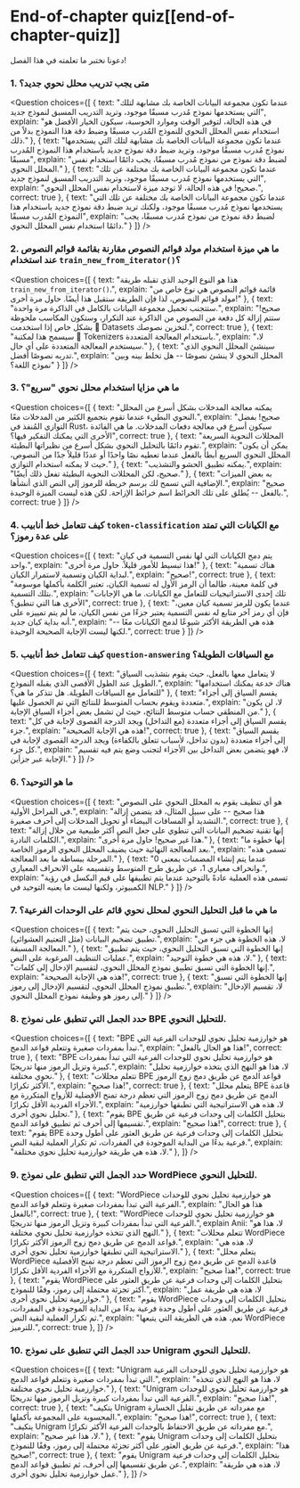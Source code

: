 # End-of-chapter quiz[[end-of-chapter-quiz]]

<CourseFloatingBanner
chapter={6}
classNames="absolute z-10 right-0 top-0"
/>

دعونا نختبر ما تعلمته في هذا الفصل!

### 1. متى يجب تدريب محلل نحوي جديد؟

<Question
choices={[
{
text: "عندما تكون مجموعة البيانات الخاصة بك مشابهة لتلك التي يستخدمها نموذج مُدرب مسبقًا موجود، وتريد التدريب المسبق لنموذج جديد",
explain: "في هذه الحالة، لتوفير الوقت وموارد الحوسبة، سيكون الخيار الأفضل هو استخدام نفس المحلل النحوي للنموذج المُدرب مسبقًا وضبط دقة هذا النموذج بدلاً من ذلك."
},
{
text: "عندما تكون مجموعة البيانات الخاصة بك مشابهة لتلك التي يستخدمها نموذج مُدرب مسبقًا موجود، وتريد ضبط دقة نموذج جديد باستخدام هذا النموذج المُدرب مسبقًا",
explain: "لضبط دقة نموذج من نموذج مُدرب مسبقًا، يجب دائمًا استخدام نفس المحلل النحوي."
},
{
text: "عندما تكون مجموعة البيانات الخاصة بك مختلفة عن تلك التي يستخدمها نموذج مُدرب مسبقًا موجود، وتريد التدريب المسبق لنموذج جديد",
explain: "صحيح! في هذه الحالة، لا توجد ميزة لاستخدام نفس المحلل النحوي.",
correct: true
},
{
text: "عندما تكون مجموعة البيانات الخاصة بك مختلفة عن تلك التي يستخدمها نموذج مُدرب مسبقًا موجود، ولكنك تريد ضبط دقة نموذج جديد باستخدام هذا النموذج المُدرب مسبقًا",
explain: "لضبط دقة نموذج من نموذج مُدرب مسبقًا، يجب دائمًا استخدام نفس المحلل النحوي."
}
]}
/>

### 2. ما هي ميزة استخدام مولد قوائم النصوص مقارنة بقائمة قوائم النصوص عند استخدام `train_new_from_iterator()`؟

<Question
choices={[
{
text: "هذا هو النوع الوحيد الذي تقبله طريقة <code>train_new_from_iterator()</code>.",
explain: "قائمة قوائم النصوص هي نوع خاص من مولد قوائم النصوص، لذا فإن الطريقة ستقبل هذا أيضًا. حاول مرة أخرى!"
},
{
text: "ستتجنب تحميل مجموعة البيانات بالكامل في الذاكرة مرة واحدة.",
explain: "صحيح! ستتم إزالة كل دفعة من النصوص من الذاكرة عند التكرار، وستكون المكاسب ملحوظة بشكل خاص إذا استخدمت 🤗 Datasets لتخزين نصوصك.",
correct: true
},
{
text: "سيسمح هذا لمكتبة 🤗 Tokenizers باستخدام المعالجة المتعددة.",
explain: "لا، سيستخدم المعالجة المتعددة على أي حال."
},
{
text: "سينشئ المحلل النحوي الذي تدربه نصوصًا أفضل.",
explain: "المحلل النحوي لا ينشئ نصوصًا -- هل تخلط بينه وبين نموذج اللغة؟"
}
]}
/>

### 3. ما هي مزايا استخدام محلل نحوي "سريع"؟

<Question
choices={[
{
text: "يمكنه معالجة المدخلات بشكل أسرع من المحلل النحوي البطيء عندما تقوم بتجميع الكثير من المدخلات معًا.",
explain: "صحيح! بفضل التوازي المُنفذ في Rust، سيكون أسرع في معالجة دفعات المدخلات. ما هي الفائدة الأخرى التي يمكنك التفكير فيها؟",
correct: true
},
{
text: "المحللات النحوية السريعة تقوم دائمًا بالتحليل النحوي بشكل أسرع من نظيراتها البطيئة.",
explain: "يمكن أن يكون المحلل النحوي السريع أبطأ بالفعل عندما تعطيه نصًا واحدًا أو عددًا قليلاً جدًا من النصوص، حيث لا يمكنه استخدام التوازي."
},
{
text: "يمكنه تطبيق الحشو والتشذيب.",
explain: "صحيح، لكن المحللات النحوية البطيئة تفعل ذلك أيضًا."
},
{
text: "به بعض الميزات الإضافية التي تسمح لك برسم خريطة للرموز إلى النص الذي أنشأها.",
explain: "صحيح بالفعل -- يُطلق على تلك الخرائط اسم خرائط الإزاحة. لكن هذه ليست الميزة الوحيدة.",
correct: true
}
]}
/>

### 4. كيف تتعامل خط أنابيب `token-classification` مع الكيانات التي تمتد على عدة رموز؟

<Question
choices={[
{
text: "يتم دمج الكيانات التي لها نفس التسمية في كيان واحد.",
explain: "هذا تبسيط للأمور قليلاً. حاول مرة أخرى!"
},
{
text: "هناك تسمية لبداية الكيان وتسمية لاستمرار الكيان.",
explain: "صحيح!",
correct: true
},
{
text: "في كلمة معينة، طالما أن الرمز الأول له تسمية الكيان، تعتبر الكلمة بأكملها موسومة بتلك التسمية.",
explain: "تلك إحدى الاستراتيجيات للتعامل مع الكيانات. ما هي الإجابات الأخرى هنا التي تنطبق؟",
correct: true
},
{
text: "عندما يكون للرمز تسمية كيان معين، فإن أي رمز آخر متابع له نفس التسمية يعتبر جزءًا من نفس الكيان، ما لم يتم تمييزه على أنه بداية كيان جديد.",
explain: "هذه هي الطريقة الأكثر شيوعًا لدمج الكيانات معًا -- لكنها ليست الإجابة الصحيحة الوحيدة.",
correct: true
}
]}
/>

### 5. كيف تتعامل خط أنابيب `question-answering` مع السياقات الطويلة؟

<Question
choices={[
{
text: "لا يتعامل معها بالفعل، حيث يقوم بتشذيب السياق الطويل عند الطول الأقصى الذي يقبله النموذج.",
explain: "هناك خدعة يمكنك استخدامها للتعامل مع السياقات الطويلة. هل تتذكر ما هي؟"
},
{
text: "يقسم السياق إلى أجزاء متعددة ويقوم بحساب المتوسط للنتائج التي تم الحصول عليها.",
explain: "لا، لن يكون من المنطقي حساب متوسط النتائج، حيث لن تشمل بعض أجزاء السياق الإجابة."
},
{
text: "يقسم السياق إلى أجزاء متعددة (مع التداخل) ويجد الدرجة القصوى لإجابة في كل جزء.",
explain: "هذه هي الإجابة الصحيحة!",
correct: true
},
{
text: "يقسم السياق إلى أجزاء متعددة (بدون تداخل، لأسباب تتعلق بالكفاءة) ويجد الدرجة القصوى لإجابة في كل جزء.",
explain: "لا، فهو يتضمن بعض التداخل بين الأجزاء لتجنب وضع يتم فيه تقسيم الإجابة عبر جزأين."
}
]}
/>

### 6. ما هو التوحيد؟

<Question
choices={[
{
text: "هو أي تنظيف يقوم به المحلل النحوي على النصوص في المراحل الأولية.",
explain: "هذا صحيح -- على سبيل المثال، قد يتضمن إزالة التشديد أو المسافات البيضاء أو تحويل المدخلات إلى أحرف صغيرة.",
correct: true
},
{
text: "إنها تقنية تضخيم البيانات التي تنطوي على جعل النص أكثر طبيعية من خلال إزالة الكلمات النادرة.",
explain: "هذا غير صحيح! حاول مرة أخرى."
},
{
text: "إنها خطوة ما بعد المعالجة النهائية حيث يضيف المحلل النحوي الرموز الخاصة.",
explain: "تسمى هذه المرحلة ببساطة ما بعد المعالجة."
},
{
text: "عندما يتم إنشاء المضمنات بمعنى 0 وانحراف معياري 1، عن طريق طرح المتوسط وتقسيمه على الانحراف المعياري.",
explain: "تسمى هذه العملية عادةً بالتوحيد عندما يتم تطبيقها على قيم البكسل في رؤية الكمبيوتر، ولكنها ليست ما يعنيه التوحيد في NLP."
}
]}
/>

### 7. ما هي ما قبل التحليل النحوي لمحلل نحوي قائم على الوحدات الفرعية؟

<Question
choices={[
{
text: "إنها الخطوة التي تسبق التحليل النحوي، حيث يتم تطبيق تضخيم البيانات (مثل التعتيم العشوائي).",
explain: "لا، هذه الخطوة هي جزء من المعالجة المسبقة."
},
{
text: "إنها الخطوة التي تسبق التحليل النحوي، حيث يتم تطبيق عمليات التنظيف المرغوبة على النص.",
explain: "لا، هذه هي خطوة التوحيد."
},
{
text: "إنها الخطوة التي تسبق تطبيق نموذج المحلل النحوي، لتقسيم الإدخال إلى كلمات.",
explain: "هذه هي الإجابة الصحيحة!",
correct: true
},
{
text: "إنها الخطوة التي تسبق تطبيق نموذج المحلل النحوي، لتقسيم الإدخال إلى رموز.",
explain: "لا، تقسيم الإدخال إلى رموز هو وظيفة نموذج المحلل النحوي."
}
]}
/>

### 8. حدد الجمل التي تنطبق على نموذج BPE للتحليل النحوي.

<Question
choices={[
{
text: "BPE هو خوارزمية تحليل نحوي للوحدات الفرعية التي تبدأ بمفردات صغيرة وتتعلم قواعد الدمج.",
explain: "هذا هو الحال بالفعل!",
correct: true
},
{
text: "BPE هو خوارزمية تحليل نحوي للوحدات الفرعية التي تبدأ بمفردات كبيرة وتزيل الرموز منها تدريجيًا.",
explain: "لا، هذا هو النهج الذي يتخذه خوارزمية تحليل نحوي مختلفة."
},
{
text: "تتعلم محللات BPE قواعد الدمج عن طريق دمج زوج الرموز الأكثر تكرارًا.",
explain: "هذا صحيح!",
correct: true
},
{
text: "يتعلم محلل BPE قاعدة الدمج عن طريق دمج زوج الرموز التي تعظم درجة تمنح الأفضلية للأزواج المتكررة مع الأجزاء الفردية الأقل تكرارًا.",
explain: "لا، هذه هي الاستراتيجية التي تطبقها خوارزمية تحليل نحوي أخرى."
},
{
text: "يقوم BPE بتحليل الكلمات إلى وحدات فرعية عن طريق تقسيمها إلى أحرف ثم تطبيق قواعد الدمج.",
explain: "هذا صحيح!",
correct: true
},
{
text: "يقوم BPE بتحليل الكلمات إلى وحدات فرعية عن طريق العثور على أطول وحدة فرعية بدءًا من البداية الموجودة في المفردات، ثم تكرار العملية لبقية النص.",
explain: "لا، هذه هي طريقة خوارزمية تحليل نحوي مختلفة."
},
]}
/>

### 9. حدد الجمل التي تنطبق على نموذج WordPiece للتحليل النحوي.

<Question
choices={[
{
text: "WordPiece هو خوارزمية تحليل نحوي للوحدات الفرعية التي تبدأ بمفردات صغيرة وتتعلم قواعد الدمج.",
explain: "هذا هو الحال بالفعل!",
correct: true
},
{
text: "WordPiece هو خوارزمية تحليل نحوي للوحدات الفرعية التي تبدأ بمفردات كبيرة وتزيل الرموز منها تدريجيًا.",
explain Anii: "لا، هذا هو النهج الذي تتخذه خوارزمية تحليل نحوي مختلفة."
},
{
text: "تتعلم محللات WordPiece قواعد الدمج عن طريق دمج زوج الرموز الأكثر تكرارًا.",
explain: "لا، هذه هي الاستراتيجية التي تطبقها خوارزمية تحليل نحوي أخرى."
},
{
text: "يتعلم محلل WordPiece قاعدة الدمج عن طريق دمج زوج الرموز التي تعظم درجة تمنح الأفضلية للأزواج المتكررة مع الأجزاء الفردية الأقل تكرارًا.",
explain: "هذا صحيح!",
correct: true
},
{
text: "يقوم WordPiece بتحليل الكلمات إلى وحدات فرعية عن طريق العثور على أكثر تجزئة محتملة إلى رموز، وفقًا للنموذج.",
explain: "لا، هذه هي طريقة عمل خوارزمية تحليل نحوي أخرى."
},
{
text: "يقوم WordPiece بتحليل الكلمات إلى وحدات فرعية عن طريق العثور على أطول وحدة فرعية بدءًا من البداية الموجودة في المفردات، ثم تكرار العملية لبقية النص.",
explain: "نعم، هذه هي الطريقة التي يتبعها WordPiece للترميز.",
correct: true
},
]}
/>

### 10. حدد الجمل التي تنطبق على نموذج Unigram للتحليل النحوي.

<Question
choices={[
{
text: "Unigram هو خوارزمية تحليل نحوي للوحدات الفرعية التي تبدأ بمفردات صغيرة وتتعلم قواعد الدمج.",
explain: "لا، هذا هو النهج الذي تتخذه خوارزمية تحليل نحوي مختلفة."
},
{
text: "Unigram هو خوارزمية تحليل نحوي للوحدات الفرعية التي تبدأ بمفردات كبيرة وتزيل الرموز منها تدريجيًا.",
explain: "هذا صحيح!",
correct: true
},
{
text: "يتكيف Unigram مع مفرداته عن طريق تقليل الخسارة المحسوبة على المجموعة بأكملها.",
explain: "هذا صحيح!",
correct: true
},
{
text: "يتكيف Unigram مع مفرداته عن طريق الاحتفاظ بالوحدات الفرعية الأكثر تكرارًا.",
explain: "لا، هذا غير صحيح."
},
{
text: "يقوم Unigram بتحليل الكلمات إلى وحدات فرعية عن طريق العثور على أكثر تجزئة محتملة إلى رموز، وفقًا للنموذج.",
explain: "هذا صحيح!",
correct: true
},
{
text: "يقوم Unigram بتحليل الكلمات إلى وحدات فرعية عن طريق تقسيمها إلى أحرف، ثم تطبيق قواعد الدمج.",
explain: "لا، هذه هي طريقة عمل خوارزمية تحليل نحوي أخرى."
},
]}
/>